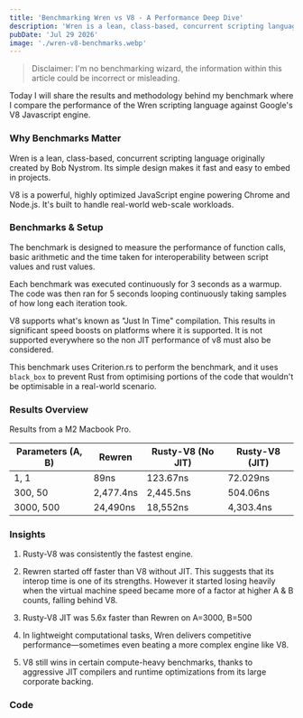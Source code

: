 ```yaml
---
title: 'Benchmarking Wren vs V8 - A Performance Deep Dive'
description: 'Wren is a lean, class-based, concurrent scripting language. V8 is a powerful, highly optimized JavaScript engine. I want to find out what one is faster.'
pubDate: 'Jul 29 2026'
image: './wren-v8-benchmarks.webp'
---
```


> Disclaimer: I'm no benchmarking wizard, the information within this article could be incorrect or misleading.

Today I will share the results and methodology behind my benchmark where I compare the performance of the Wren scripting language against Google's V8 Javascript engine.

### Why Benchmarks Matter
Wren is a lean, class-based, concurrent scripting language originally created by Bob Nystrom. Its simple design makes it fast and easy to embed in projects.

V8 is a powerful, highly optimized JavaScript engine powering Chrome and Node.js. It's built to handle real-world web-scale workloads.

### Benchmarks & Setup

The benchmark is designed to measure the performance of function calls, basic arithmetic and the time taken for interoperability between script values and rust values.

Each benchmark was executed continuously for 3 seconds as a warmup. The code was then ran for 5 seconds looping continuously taking samples of how long each iteration took.

V8 supports what's known as "Just In Time" compilation. This results in significant speed boosts on platforms where it is supported. It is not supported everywhere so the non JIT performance of v8 must also be considered.

This benchmark uses Criterion.rs to perform the benchmark, and it uses `black_box` to prevent Rust from optimising portions of the code that wouldn't be optimisable in a real-world scenario.

### Results Overview

Results from a M2 Macbook Pro.

| Parameters (A, B) | Rewren | Rusty-V8 (No JIT) | Rusty-V8 (JIT) |
|-------------------|-------------|---------------------|-----------------------|
|1, 1|89ns|123.67ns|72.029ns|
|300, 50|2,477.4ns|2,445.5ns|504.06ns|
|3000, 500|24,490ns|18,552ns|4,303.4ns|

### Insights

1. Rusty-V8 was consistently the fastest engine.

2. Rewren started off faster than V8 without JIT. This suggests that its interop time is one of its strengths.
However it started losing heavily when the virtual machine speed became more of a factor at higher A & B counts, falling behind V8.

3. Rusty-V8 JIT was 5.6x faster than Rewren on A=3000, B=500

4. In lightweight computational tasks, Wren delivers competitive performance—sometimes even beating a more complex engine like V8.

5. V8 still wins in certain compute-heavy benchmarks, thanks to aggressive JIT compilers and runtime optimizations from its large corporate backing.

### Code

<LinkPreview id="https://github.com/DarkZek/wren_v8_benchmarks"/>
